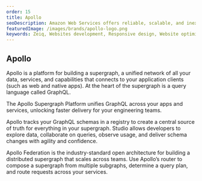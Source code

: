 ```yaml
---
order: 15
title: Apollo
seoDescription: Amazon Web Services offers reliable, scalable, and inexpensive cloud computing services. Free to join, pay only for what you use.
featuredImage: /images/brands/apollo-logo.png
keywords: Zeiq, Websites development, Responsive design, Website optimization, E-commerce development, Content management systems (CMS), Website security, Search engine optimization (SEO), JavaScript frameworks , React, Nextjs, Cloud hosting (e.g. AWS, Azure, Google Cloud)
---
```


## Apollo

Apollo is a platform for building a supergraph, a unified network of all your data, services, and capabilities that connects to your application clients (such as web and native apps). At the heart of the supergraph is a query language called GraphQL.

The Apollo Supergraph Platform unifies GraphQL across your apps and services, unlocking faster delivery for your engineering teams.

Apollo tracks your GraphQL schemas in a registry to create a central source of truth for everything in your supergraph. Studio allows developers to explore data, collaborate on queries, observe usage, and deliver schema changes with agility and confidence.

Apollo Federation is the industry-standard open architecture for building a distributed supergraph that scales across teams. Use Apollo’s router to compose a supergraph from multiple subgraphs, determine a query plan, and route requests across your services.
